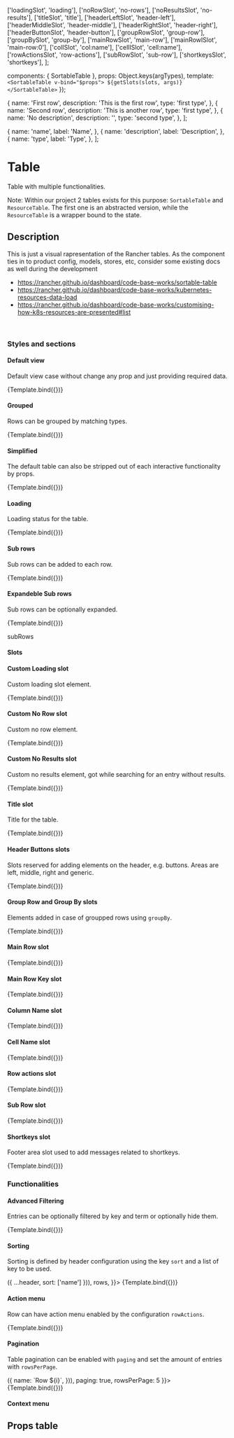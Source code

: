 

<Meta 
  title="Components/Table"
  component={SortableTable}
/>

  ['loadingSlot', 'loading'],
  ['noRowSlot', 'no-rows'],
  ['noResultsSlot', 'no-results'],
  ['titleSlot', 'title'],
  ['headerLeftSlot', 'header-left'],
  ['headerMiddleSlot', 'header-middle'],
  ['headerRightSlot', 'header-right'],
  ['headerButtonSlot', 'header-button'],
  ['groupRowSlot', 'group-row'],
  ['groupBySlot', 'group-by'],
  ['mainRowSlot', 'main-row'],
  ['mainRowISlot', 'main-row:0'],
  ['colISlot', 'col:name'],
  ['cellISlot', 'cell:name'],
  ['rowActionsSlot', 'row-actions'],
  ['subRowSlot', 'sub-row'],
  ['shortkeysSlot', 'shortkeys'],
];


  components: { SortableTable },
  props:      Object.keys(argTypes),
  template:   `<SortableTable v-bind="$props">
                  ${getSlots(slots, args)}
               </SortableTable>`
});


  {
    name: 'First row',
    description: 'This is the first row',
    type: 'first type',
  },
  {
    name: 'Second row',
    description: 'This is another row',
    type: 'first type',
  },
  {
    name: 'No description',
    description: '',
    type: 'second type',
  },
];

  {
    name: 'name',
    label: 'Name',
  },
  {
    name: 'description',
    label: 'Description',
  },
  {
    name: 'type',
    label: 'Type',
  },
];

# Table

Table with multiple functionalities. 

Note: Within our project 2 tables exists for this purpose: `SortableTable` and `ResourceTable`. 
The first one is an abstracted version, while the `ResourceTable` is a wrapper bound to the state.

## Description

This is just a visual rapresentation of the Rancher tables.
As the component ties in to product config, models, stores, etc, consider some existing docs as well during the development

- https://rancher.github.io/dashboard/code-base-works/sortable-table
- https://rancher.github.io/dashboard/code-base-works/kubernetes-resources-data-load
- https://rancher.github.io/dashboard/code-base-works/customising-how-k8s-resources-are-presented#list

<br/>

### Styles and sections

#### Default view

Default view case without change any prop and just providing required data.

<Canvas>
  <Story
    name="Default view"
    args={{
      headers,
      rows,
    }}>
    {Template.bind({})}
  </Story>
</Canvas>

#### Grouped

Rows can be grouped by matching types.

<Canvas>
  <Story
    name="Grouped view"
    args={{
      headers,
      rows,
      groupBy: 'type',
    }}>
    {Template.bind({})}
  </Story>
</Canvas>

#### Simplified

The default table can also be stripped out of each interactive functionality by props.

<Canvas>
  <Story
    name="Simplified view"
    args={{
      headers,
      rows,
      search: false,
      rowActions: false,
      tableActions: false,
    }}>
    {Template.bind({})}
  </Story>
</Canvas>


#### Loading

Loading status for the table.

<Canvas>
  <Story
    name="Loading"
    args={{
      headers,
      rows: [],
      loading: true
    }}>
    {Template.bind({})}
  </Story>
</Canvas>


#### Sub rows

Sub rows can be added to each row.

<Canvas>
  <Story
    name="Sub rows"
    args={{
      headers,
      rows,
      subRows: true,
    }}>
    {Template.bind({})}
  </Story>
</Canvas>


#### Expandeble Sub rows

Sub rows can be optionally expanded.

<Canvas>
  <Story
    name="Expandable Sub rows"
    args={{
      headers,
      rows,
      subRows: true,
      subExpandable: true,
    }}>
    {Template.bind({})}
  </Story>
</Canvas>


subRows

#### Slots

#### Custom Loading slot

Custom loading slot element.

<Canvas>
  <Story
    name="Custom Loading slot"
    args={{
      headers,
      rows: [],
      loading: true, 
      loadingSlot: textSlotArea(`Loading...`)
    }}>
    {Template.bind({})}
  </Story>
</Canvas>


#### Custom No Row slot

Custom no row element.

<Canvas>
  <Story
    name="Custom No Row slot"
    args={{
      headers,
      rows: [],
      noRowSlot: textSlotArea(`No row found`)
    }}>
    {Template.bind({})}
  </Story>
</Canvas>


#### Custom No Results slot

Custom no results element, got while searching for an entry without results.

<Canvas>
  <Story
    name="Custom No Results slot"
    args={{
      headers,
      rows: [],
      noResultsSlot: textSlotArea(`No result found`)
    }}>
    {Template.bind({})}
  </Story>
</Canvas>


#### Title slot

Title for the table.

<Canvas>
  <Story
    name="Title slot"
    args={{
      headers,
      rows: [],
      titleSlot: textSlotArea(`Table title`)
    }}>
    {Template.bind({})}
  </Story>
</Canvas>


#### Header Buttons slots

Slots reserved for adding elements on the header, e.g. buttons.
Areas are left, middle, right and generic.

<Canvas>
  <Story
    name="Header Buttons slot"
    args={{
      headers,
      rows: [],
      headerLeftSlot: textSlotArea(getButton('Left button')),
      headerMiddleSlot: textSlotArea(getButton('Middle button')),
      headerRightSlot: textSlotArea(getButton('Right button')),
      headerButtonSlot: textSlotArea(getButton('Header Button'))
    }}>
    {Template.bind({})}
  </Story>
</Canvas>


#### Group Row and Group By slots

Elements added in case of groupped rows using `groupBy`.

<Canvas>
  <Story
    name="Group Row slot"
    args={{
      headers,
      rows,
      groupBy: 'type',
      groupRowSlot: textSlotArea(`Group row slot`),
      groupBySlot: textSlotArea(`Group by slot`)
    }}>
    {Template.bind({})}
  </Story>
</Canvas>




#### Main Row 	slot

<Canvas>
  <Story
    name="Main Row  slot"
    args={{
      headers,
      rows,
      mainRowSlot: textSlotArea(`Main row slot`)
    }}>
    {Template.bind({})}
  </Story>
</Canvas>


#### Main Row Key	slot

<Canvas>
  <Story
    name="Main Row Key slot"
    args={{
      headers,
      rows,
      mainRowISlot: textSlotArea(`Main row for this row slot`)
    }}>
    {Template.bind({})}
  </Story>
</Canvas>


#### Column Name	slot

<Canvas>
  <Story
    name="Column Name slot"
    args={{
      headers,
      rows,
      colISlot: textSlotArea(`Slot to replace this column`)
    }}>
    {Template.bind({})}
  </Story>
</Canvas>


#### Cell Name	slot

<Canvas>
  <Story
    name="Cell Name slot"
    args={{
      headers,
      rows,
      cellISlot: textSlotArea(`Slot to replace this cell`)
    }}>
    {Template.bind({})}
  </Story>
</Canvas>


#### Row actions slot

<Canvas>
  <Story
    name="Row actions slot"
    args={{
      headers,
      rows,
      rowActionsSlot: textSlotArea(`Row actions slot`)
    }}>
    {Template.bind({})}
  </Story>
</Canvas>


#### Sub Row slot

<Canvas>
  <Story
    name="Sub Row slot"
    args={{
      headers,
      rows,
      subRowSlot: textSlotArea(`Sub row slot`)
    }}>
    {Template.bind({})}
  </Story>
</Canvas>


#### Shortkeys slot

Footer area slot used to add messages related to shortkeys.

<Canvas>
  <Story
    name="Shortkeys slot"
    args={{
      headers,
      rows: [],
      shortkeysSlot: textSlotArea(`Use CMD+W to close this tab :)`)
    }}>
    {Template.bind({})}
  </Story>
</Canvas>


### Functionalities

#### Advanced Filtering

Entries can be optionally filtered by key and term or optionally hide them.

<Canvas>
  <Story
    name="Advanced Filtering"
    args={{
      headers,
      rows,
      hasAdvancedFiltering: true,
    }}>
    {Template.bind({})}
  </Story>
</Canvas>


#### Sorting

Sorting is defined by header configuration using the key `sort` and a list of key to be used.

<Canvas>
  <Story
    name="Sorting"
    args={{
      headers: headers.map(header => ({ ...header, sort: ['name'] })),
      rows,
    }}>
    {Template.bind({})}
  </Story>
</Canvas>

#### Action menu

Row can have action menu enabled by the configuration `rowActions`.

<Canvas>
  <Story
    name="Action menu"
    args={{
      headers,
      rows,
    }}>
    {Template.bind({})}
  </Story>
</Canvas>


#### Pagination

Table pagination can be enabled with `paging` and set the amount of entries with `rowsPerPage`.

<Canvas>
  <Story
    name="Pagination"
    args={{
      headers,
      rows: Array.from(new Array(100)).map((el, i) => ({
        name: `Row ${i}`,
      })),
      paging: true,
      rowsPerPage: 5
    }}>
    {Template.bind({})}
  </Story>
</Canvas>

#### Context menu

## Props table

<ArgsTable of={SortableTable} />
